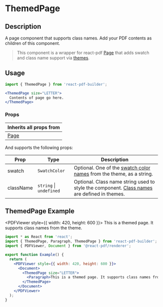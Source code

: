 


<Meta title="Documentation/Components/Basics/ThemedPage" />

<h1>ThemedPage</h1>

## Description

A page component that supports class names. Add your PDF contents as children of this component.

> This component is a wrapper for react-pdf [Page](https://react-pdf.org/components#page) that adds swatch and class name support via [themes](https://justinmahar.github.io/react-pdf-builder/?path=/docs/documentation-themes--docs).

## Usage

```jsx
import { ThemedPage } from 'react-pdf-builder';
```

```jsx
<ThemedPage size="LETTER">
  Contents of page go here.
</ThemedPage>
```

### Props

| Inherits all props from                       |
| --------------------------------------------- |
| [Page](https://react-pdf.org/components#page) |

And supports the following props:

| Prop      | Type                        | Description                                                                                                                                                                                       |
| --------- | --------------------------- | ------------------------------------------------------------------------------------------------------------------------------------------------------------------------------------------------- |
| swatch    | `SwatchColor`               | Optional. One of the [swatch color names](https://justinmahar.github.io/react-pdf-builder/?path=/docs/documentation-themes--docs#swatch-colors) from the theme, as a string.                      |
| className | `string` &#124; `undefined` | Optional. Class name string used to style the component. [Class names](https://justinmahar.github.io/react-pdf-builder/?path=/docs/documentation-themes--docs#class-names) are defined in themes. |

## ThemedPage Example

<PDFViewer style={{ width: 420, height: 600 }}>
  <Document>
    <ThemedPage size="LETTER">
      <Paragraph>This is a themed page. It supports class names from the theme.</Paragraph>
    </ThemedPage>
  </Document>
</PDFViewer>

```jsx
import * as React from 'react';
import { ThemedPage, Paragraph, ThemedPage } from 'react-pdf-builder';
import { PDFViewer, Document } from '@react-pdf/renderer';

export function Example() {
  return (
    <PDFViewer style={{ width: 420, height: 600 }}>
      <Document>
        <ThemedPage size="LETTER">
          <Paragraph>This is a themed page. It supports class names from the theme.</Paragraph>
        </ThemedPage>
      </Document>
    </PDFViewer>
  );
}
```